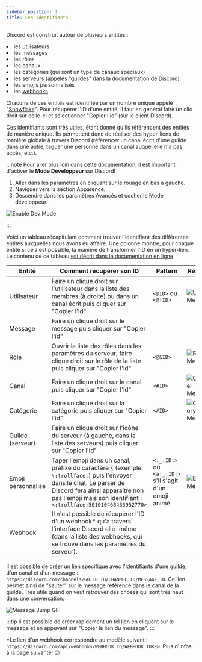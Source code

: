 ```yaml
---
sidebar_position: 1
title: Les identifiants
---
```



Discord est construit autour de plusieurs entités :

<RocketList>
    <li>les utilisateurs</li>
    <li>les messages</li>
    <li>les rôles</li>
    <li>les canaux</li>
    <li>les catégories (qui sont un type de canaux spéciaux)</li>
    <li>les serveurs (appelés "guildes" dans la documentation de Discord)</li>
    <li>les emojis personnalisés</li>
    <li>
        les <a href='/docs/discord/plus-loin/les-webhooks'>webhooks</a>
    </li>
</RocketList>

Chacune de ces entités est identifiée par un nombre unique appelé "[Snowflake](https://discord.com/developers/docs/reference#snowflakes)". Pour récupérer l'ID d'une entité, il faut en général faire un clic droit sur celle-ci et sélectionner "Copier l'id" (sur le client Discord).

Ces identifiants sont très utiles, étant donné qu'ils référencent des entités de manière unique.
Ils permettent donc de réaliser des hyper-liens de manière globale à travers Discord (référencer un canal écrit d'une guilde dans une autre, taguer une personne dans un canal auquel elle n'a pas accès, etc.).

:::note
Pour aller plus loin dans cette documentation, il est important d'activer le **Mode Développeur** sur Discord!

1. Aller dans les paramètres en cliquant sur le rouage en bas à gauche.
2. Naviguer vers la section Apparence.
3. Descendre dans les paramètres Avancés et cocher le Mode développeur.

<Image
    src='https://dev-to-uploads.s3.amazonaws.com/uploads/articles/46in28yuz0kkl9h85cie.gif'
    alt='Enable Dev Mode'
/>

:::

Voici un tableau récapitulant comment trouver l'identifiant des différentes entités auxquelles nous avons eu affaire.
Une colonne montre, pour chaque entité si cela est possible, la manière de transformer l'ID en un hyper-lien.
Le contenu de ce tableau [est décrit dans la documentation en ligne](https://discordapp.com/developers/docs/reference#message-formatting).

| Entité             | Comment récupérer son ID                                                                                                                                                                                                         | Pattern                                                | Résultat                                                                 |
| ------------------ | -------------------------------------------------------------------------------------------------------------------------------------------------------------------------------------------------------------------------------- | ------------------------------------------------------ | ------------------------------------------------------------------------ |
| Utilisateur        | Faire un clique droit sur l'utilisateur dans la liste des membres (à droite) ou dans un canal écrit puis cliquer sur "Copier l'id"                                                                                               | `<@ID>` ou `<@!ID>`                                    | <Image src="/img/discord/user-mention.png" alt="User Mention" />         |
| Message            | Faire un clique droit sur le message puis cliquer sur "Copier l'id"                                                                                                                                                              |                                                        |                                                                          |
| Rôle               | Ouvrir la liste des rôles dans les paramètres du serveur, faire clique droit sur le rôle de la liste puis cliquer sur "Copier l'id"                                                                                              | `<@&ID>`                                               | <Image src="/img/discord/role-mention.png" alt="Role Mention" />         |
| Canal              | Faire un clique droit sur le canal puis cliquer sur "Copier l'id"                                                                                                                                                                | `<#ID>`                                                | <Image src="/img/discord/channel-mention.png" alt="Channel Mention" />   |
| Catégorie          | Faire un clique droit sur la catégorie puis cliquer sur "Copier l'id"                                                                                                                                                            | `<#ID>`                                                | <Image src="/img/discord/category-mention.png" alt="Category Mention" /> |
| Guilde (serveur)   | Faire un clique droit sur l'icône du serveur (à gauche, dans la liste des serveurs) puis cliquer sur "Copier l'id"                                                                                                               |                                                        |                                                                          |
| Emoji personnalisé | Taper l'emoji dans un canal, préfixé du caractère `\` (exemple: `\:trollface:`) puis l'envoyer dans le chat. Le parser de Discord fera ainsi apparaître non pas l'emoji mais son identifiant : `<:trollface:501010468433952770>` | `<:_:ID:>` ou `<a:_:ID:>` s'il s'agit d'un emoji animé | <Image src="/img/discord/emoji-mention.png" alt="Emoji Mention" />       |
| Webhook            | Il n'est possible de récupérer l'ID d'un webhook\* qu'à travers l'interface Discord elle-même (dans la liste des webhooks, qui se trouve dans les paramètres du serveur).                                                        |                                                        |                                                                          |

Il est possible de créer un lien spécifique avec l'identifiants d'une guilde, d'un canal et d'un message : `https://discord.com/channels/GUILD_ID/CHANNEL_ID/MESSAGE_ID`. Ce lien permet ainsi de "sauter" sur le message référencé dans le canal de la guilde.
Très utile quand on veut retrouver des choses qui sont très haut dans une conversation.

<Image src='/img/discord/message-jump.gif' alt='Message Jump GIF' />

:::tip
Il est possible de créer rapidement un tel lien en cliquant sur le message et en appuyant sur "Copier le lien du message".
:::

\*Le lien d'un webhook correspondre au modèle suivant : `https://discord.com/api/webhooks/WEBHOOK_ID/WEBHOOK_TOKEN`. Plus d'infos à la page suivante! 😉
